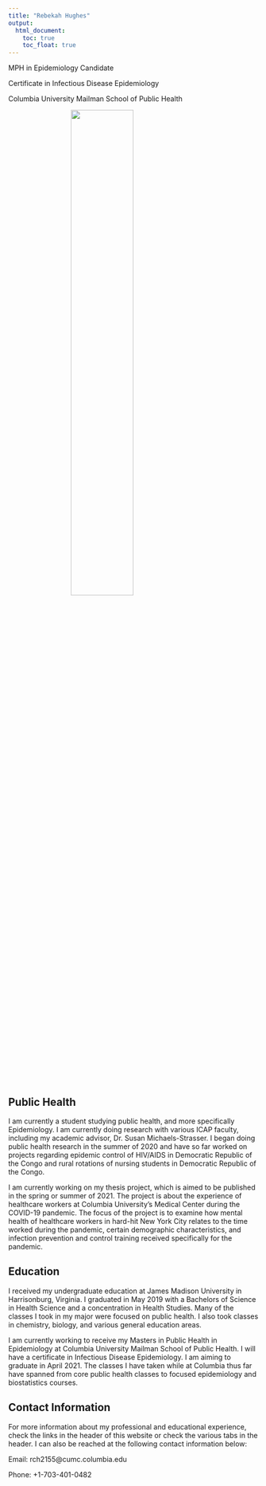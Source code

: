 ```yaml
---
title: "Rebekah Hughes"
output: 
  html_document:
    toc: true
    toc_float: true
---
```


MPH in Epidemiology Candidate

Certificate in Infectious Disease Epidemiology

Columbia University Mailman School of Public Health



<img src ="Images/ny_me.png" width="50%" height="50%" style="display: block; margin-left: auto; margin-right: auto;">



## Public Health

I am currently a student studying public health, and more specifically Epidemiology. I am currently doing research with various ICAP faculty, including my academic advisor, Dr. Susan Michaels-Strasser. I began doing public health research in the summer of 2020 and have so far worked on projects regarding epidemic control of HIV/AIDS in Democratic Republic of the Congo and rural rotations of nursing students in Democratic Republic of the Congo.

I am currently working on my thesis project, which is aimed to be published in the spring or summer of 2021. The project is about the experience of healthcare workers at Columbia University's Medical Center during the COVID-19 pandemic. The focus of the project is to examine how mental health of healthcare workers in hard-hit New York City relates to the time worked during the pandemic, certain demographic characteristics, and infection prevention and control training received specifically for the pandemic.

## Education

I received my undergraduate education at James Madison University in Harrisonburg, Virginia. I graduated in May 2019 with a Bachelors of Science in Health Science and a concentration in Health Studies. Many of the classes I took in my major were focused on public health. I also took classes in chemistry, biology, and various general education areas.

I am currently working to receive my Masters in Public Health in Epidemiology at Columbia University Mailman School of Public Health. I will have a certificate in Infectious Disease Epidemiology. I am aiming to graduate in April 2021. The classes I have taken while at Columbia thus far have spanned from core public health classes to focused epidemiology and biostatistics courses.

## Contact Information

For more information about my professional and educational experience, check the links in the header of this website or check the various tabs in the header. I can also be reached at the following contact information below:

Email: rch2155@cumc.columbia.edu

Phone: +1-703-401-0482
